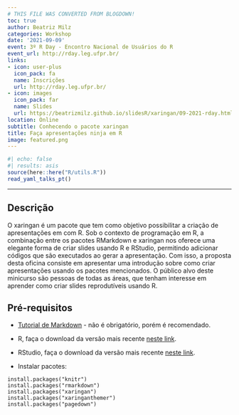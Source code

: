 ```yaml
---
# THIS FILE WAS CONVERTED FROM BLOGDOWN!
toc: true
author: Beatriz Milz
categories: Workshop
date: '2021-09-09'
event: 3º R Day - Encontro Nacional de Usuários do R
event_url: http://rday.leg.ufpr.br/
links:
- icon: user-plus
  icon_pack: fa
  name: Inscrições
  url: http://rday.leg.ufpr.br/
- icon: images
  icon_pack: far
  name: Slides
  url: https://beatrizmilz.github.io/slidesR/xaringan/09-2021-rday.html
location: Online
subtitle: Conhecendo o pacote xaringan
title: Faça apresentações ninja em R
image: featured.png
---
```


```r
#| echo: false
#| results: asis
source(here::here("R/utils.R"))
read_yaml_talks_pt()
```

------------------------------------------------------------------------

## Descrição

O xaringan é um pacote que tem como objetivo possibilitar a criação de apresentações em com R. Sob o contexto de programação em R, a combinação entre os pacotes RMarkdown e xaringan nos oferece uma elegante forma de criar slides usando R e RStudio, permitindo adicionar códigos que são executados ao gerar a apresentação. Com isso, a proposta desta oficina consiste em apresentar uma introdução sobre como criar apresentações usando os pacotes mencionados. O público alvo deste minicurso são pessoas de todas as áreas, que tenham interesse em aprender como criar slides reprodutíveis usando R.

## Pré-requisitos

-   [Tutorial de Markdown](https://beatriz-milz.shinyapps.io/tutorial_markdown/) - não é obrigatório, porém é recomendado.

-   R, faça o download da versão mais recente [neste link](https://cran.r-project.org/).

-   RStudio, faça o download da versão mais recente [neste link](https://www.rstudio.com/products/rstudio/download/).

-   Instalar pacotes:

<!-- -->

    install.packages("knitr")
    install.packages("rmarkdown")
    install.packages("xaringan")
    install.packages("xaringanthemer")
    install.packages("pagedown")
